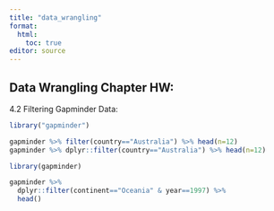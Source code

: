 ```yaml
---
title: "data_wrangling"
format: 
  html:
    toc: true
editor: source
---
```


## Data Wrangling Chapter HW:

4.2 Filtering Gapminder Data:

```r
library("gapminder")

gapminder %>% filter(country=="Australia") %>% head(n=12)
gapminder %>% dplyr::filter(country=="Australia") %>% head(n=12)
```

```r
library(gapminder)

gapminder %>% 
  dplyr::filter(continent=="Oceania" & year==1997) %>% 
  head()
```


